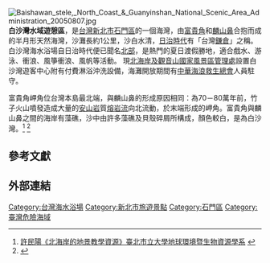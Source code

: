 {{Infobox 台灣景點
|name= 白沙灣水域遊憩區<br><small>Baishawan Beach
|image=白沙灣海水浴場.jpg
|imagename= 
|class= 海灘景觀
|facility= 白沙灣遊客中心 (8:30~17:00)
|location= {{ROC-TW}}<br>[[新北市|新北市]][[石門區|石門區]]德茂里八甲1-2號
|open=開放時間：<br>
每年5~6月、10月，每日09：00至17：00止<br>
7~9月每日09：00 至18：00止<br>
(請於戲水區或聽從救生員指示從事水域活動)<br>
非開放時間：<br>
每年1月~4月及11月~12月<br>
(不開放月份無救生員駐站，請勿進入戲水及各項水域活動，以策安全)
}}

[[File:Baishawan_stele,_North_Coast_&_Guanyinshan_National_Scenic_Area_Administration_20050807.jpg|thumb]]
'''白沙灣水域遊憩區'''，是[[台灣|台灣]][[新北市|新北市]][[石門區|石門區]]的一個海灣，由[[富貴角|富貴角]]和[[麟山鼻|麟山鼻]]合抱而成的半月形天然海灣，沙灘長約1公里，沙白水清，[[台灣日治時期|日治時代]]有「台灣[[鎌倉|鎌倉]]」之稱。白沙灣海水浴場自日治時代便已聞名[[北台灣|北部]]，是熱門的夏日渡假勝地，適合戲水、游泳、衝浪、風箏衝浪、風帆等活動。
現[[北海岸及觀音山國家風景區|北海岸及觀音山國家風景區管理處]]設置白沙灣遊客中心附有付費淋浴沖洗設備，海灘開放期間有[[中華海浪救生總會|中華海浪救生總會]]人員駐守。

富貴角岬角位台灣本島最北端，與麟山鼻的形成原因相同：為70－80萬年前，竹子火山噴發造成大量的[[安山岩|安山岩]]質[[熔岩流|熔岩流]]向北流動，於末端形成的岬角。富貴角與麟山鼻之間的海岸有藻礁，沙中由許多藻礁及貝殼碎屑所構成，顏色較白，是為白沙灣。<ref>[http://tguide.nc.hcc.edu.tw/tguide/data/studyup/201107261630111.pdf   許民陽《北海岸的地景教學資源》臺北市立大學地球環境暨生物資源學系] {{webarchive|url=https://web.archive.org/web/20151006124915/http://tguide.nc.hcc.edu.tw/tguide/data/studyup/201107261630111.pdf |date=2015-10-06 }}</ref> <ref>{{Cite web |url=http://etweb.tp.edu.tw/fdt/fle/frmfleget.aspx?CDE=FLE20130415103849FCM |title=許民陽《臺灣西北海岸的藻礁》臺北市立大學地球環境暨生物資源學系 |access-date=2015-10-05 |archive-date=2015-10-05 |archive-url=https://web.archive.org/web/20151005113213/http://etweb.tp.edu.tw/fdt/fle/frmfleget.aspx?CDE=FLE20130415103849FCM |dead-url=no }}</ref>

== 參考文獻 ==
{{reflist}}

== 外部連結 ==

{{景點小作品}}

[[Category:台灣海水浴場|Category:台灣海水浴場]]
[[Category:新北市旅遊景點|Category:新北市旅遊景點]]
[[Category:石門區|Category:石門區]]
[[Category:臺灣危險海域|Category:臺灣危險海域]]